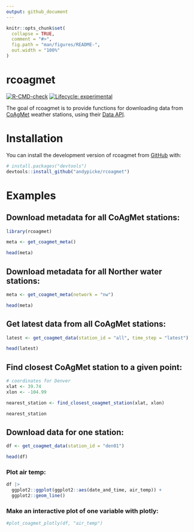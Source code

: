 ```yaml
---
output: github_document
---
```


<!-- README.md is generated from README.Rmd. Please edit that file -->

```r
knitr::opts_chunk$set(
  collapse = TRUE,
  comment = "#>",
  fig.path = "man/figures/README-",
  out.width = "100%"
)
```

# rcoagmet

<!-- badges: start -->
[![R-CMD-check](https://github.com/andypicke/rcoagmet/actions/workflows/R-CMD-check.yaml/badge.svg)](https://github.com/andypicke/rcoagmet/actions/workflows/R-CMD-check.yaml)
[![Lifecycle: experimental](https://img.shields.io/badge/lifecycle-experimental-orange.svg)](https://lifecycle.r-lib.org/articles/stages.html#experimental)
<!-- badges: end -->

The goal of rcoagmet is to provide functions for downloading data from [CoAgMet](https://coagmet.colostate.edu/) weather stations, using their [Data API](https://coagmet.colostate.edu/data/doc.html).

# Installation

You can install the development version of rcoagmet from [GitHub](https://github.com/) with:

``` r
# install.packages("devtools")
devtools::install_github("andypicke/rcoagmet")
```

# Examples

## Download metadata for all CoAgMet stations:

```r
library(rcoagmet)

meta <- get_coagmet_meta()

head(meta)

```


## Download metadata for all Norther water stations:

```r

meta <- get_coagmet_meta(network = "nw")

head(meta)

```


## Get latest data from all CoAgMet stations:

```r

latest <- get_coagmet_data(station_id = "all", time_step = "latest")

head(latest)

```



## Find closest CoAgMet station to a given point:
```r

# coordinates for Denver
xlat <- 39.74
xlon <- -104.99

nearest_station <- find_closest_coagmet_station(xlat, xlon)

nearest_station

```


## Download data for one station:

```r

df <- get_coagmet_data(station_id = "den01")

head(df)

```


### Plot air temp:
```r

df |>
  ggplot2::ggplot(ggplot2::aes(date_and_time, air_temp)) +
  ggplot2::geom_line()

```


### Make an interactive plot of one variable with plotly:
```r

#plot_coagmet_plotly(df, "air_temp")

```

